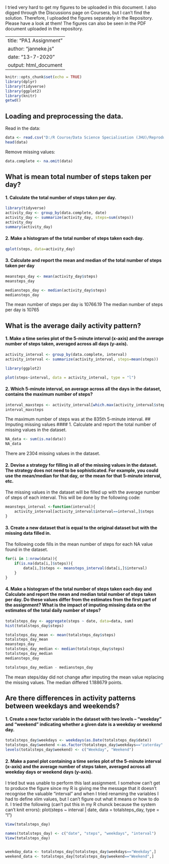 





I tried very hard to get my figures to be uploaded in this document. I also digged through the Discussions page on Coursera, but I can't find the solution. 
Therefore, I uploaded the figures separately in the Repository. Please have a look at them! The figures can also be seen in the PDF document uploaded in the repository. 







---
title: "PA1 Assignment"
author: "janneke.js"
date: "13-7-2020"
output: html_document
---

```{r echo = TRUE}
knitr::opts_chunk$set(echo = TRUE)
library(dplyr)
library(tidyverse)
library(ggplot2)
library(knitr)
getwd()
```

## Loading and preprocessing the data.
Read in the data:
```{r}
data <- read.csv("D:/R Course/Data Science Specialisation (JHU)/Reproducible Research/repdata_data_activity/activity.csv")
head(data)
```

Remove missing values:
```{r}
data.complete <- na.omit(data)
```


## What is mean total number of steps taken per day?
#### 1. Calculate the total number of steps taken per day. 
```{r}
library(tidyverse)
activity_day <- group_by(data.complete, date)
activity_day <- summarize(activity_day, steps=sum(steps))
activity_day
summary(activity_day)

```

#### 2. Make a histogram of the total number of steps taken each day.


```{r, echo = TRUE}
qplot(steps, data=activity_day)

```


#### 3. Calculate and report the mean and median of the total number of steps taken per day

```{r}
meansteps_day <- mean(activity_day$steps)
meansteps_day

mediansteps_day <- median(activity_day$steps)
mediansteps_day
```

The mean number of steps per day is 10766.19
The median number of steps per day is 10765

## What is the average daily activity pattern?
#### 1. Make a time series plot of the 5-minute interval (x-axis) and the average number of steps taken, averaged across all days (y-axis). 

```{r}
activity_interval <- group_by(data.complete, interval)
activity_interval <- summarize(activity_interval, steps=mean(steps))

library(ggplot2)

plot(steps~interval, data = activity_interval, type = "l")
```

#### 2. Which 5-minute interval, on average across all the days in the dataset, contains the maximum number of steps?
```{r}
interval_maxsteps <- activity_interval[which.max(activity_interval$steps),]$interval
interval_maxsteps
```
The maximum number of steps was at the 835th 5-minute interval.
## Imputing missing values
#### 1. Calculate and report the total number of missing values in the dataset.
```{r}
NA_data <- sum(is.na(data))
NA_data
```
There are 2304 missing values in the dataset. 

#### 2. Devise a strategy for filling in all of the missing values in the dataset. The strategy does not need to be sophisticated. For example, you could use the mean/median for that day, or the mean for that 5-minute interval, etc.
The missing values in the dataset will be filled up with the average number of steps of each interval. This will be done by the following code:

```{r}
meansteps_interval <-function(interval){
    activity_interval[activity_interval$interval==interval,]$steps
}

```


#### 3. Create a new dataset that is equal to the original dataset but with the missing data filled in.
The following code fills in the mean number of steps for each NA value found in the dataset. 
```{r}
for(i in 1:nrow(data)){
    if(is.na(data[i,]$steps)){
        data[i,]$steps <- meansteps_interval(data[i,]$interval)
    }
}

```

#### 4. Make a histogram of the total number of steps taken each day and Calculate and report the mean and median total number of steps taken per day. Do these values differ from the estimates from the first part of the assignment? What is the impact of imputing missing data on the estimates of the total daily number of steps?

```{r}
totalsteps_day <- aggregate(steps ~ date, data=data, sum)
hist(totalsteps_day$steps)

totalsteps_day_mean <- mean(totalsteps_day$steps)
totalsteps_day_mean
meansteps_day
totalsteps_day_median <- median(totalsteps_day$steps)
totalsteps_day_median
mediansteps_day

totalsteps_day_median - mediansteps_day
```
The mean steps/day did not change after imputing the mean value replacing the missing values. The median differed 1.188679 points. 


## Are there differences in activity patterns between weekdays and weekends?
#### 1. Create a new factor variable in the dataset with two levels – “weekday” and “weekend” indicating whether a given date is a weekday or weekend day.
```{r}
totalsteps_day$weekdays <- weekdays(as.Date(totalsteps_day$date))
totalsteps_day$weekend <-as.factor(totalsteps_day$weekdays=="zaterday"|totalsteps_day$weekdays=="zondag")
levels(totalsteps_day$weekend) <- c("Weekday", "Weekend")
```

#### 2. Make a panel plot containing a time series plot of the 5-minute interval (x-axis) and the average number of steps taken, averaged across all weekday days or weekend days (y-axis). 
I tried but was unable to perform this last assignment. I somehow can't get to produce the figure since my R is giving me the message that it doesn't recognise the valuable "interval" and when I tried renaming the variables I had to define xlim values, but I can't figure out what it means or how to do it. I tried the following (can't put this in my R chunck because the system can't knit errors): plot(steps ~ interval | date, data = totalsteps_day, type = "l")
```{r}
View(totalsteps_day)

names(totalsteps_day) <- c("date", "steps", "weekdays", "interval")
View(totalsteps_day)


weekday_data <- totalsteps_day[totalsteps_day$weekdays=="Weekday",]
weekend_data <- totalsteps_day[totalsteps_day$weekend=="Weekend",]


```

